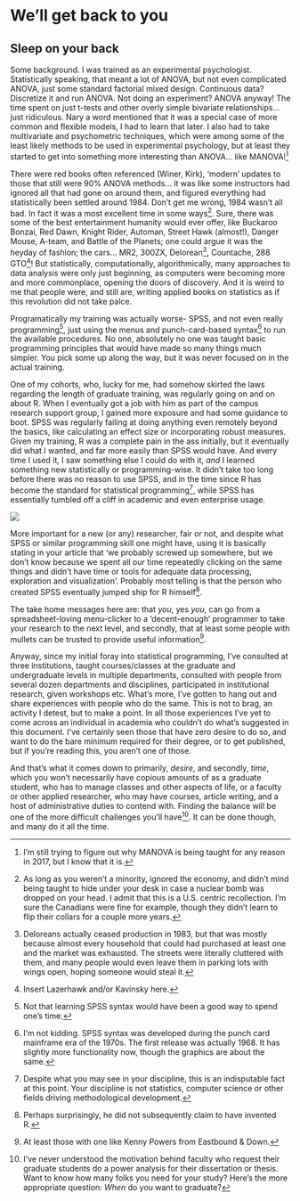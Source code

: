 
# We'll get back to you

## Sleep on your back

Some background. I was trained as an experimental psychologist. Statistically speaking, that meant a lot of ANOVA, but not even complicated ANOVA, just some standard factorial mixed design.   Continuous data? Discretize it and run ANOVA. Not doing an experiment? ANOVA anyway! The time spent on just t-tests and other overly simple bivariate relationships... just ridiculous.  Nary a word mentioned that it was a special case of more common and flexible models, I had to learn that later. I also had to take multivariate and psychometric techniques, which were among some of the least likely methods to be used in experimental psychology, but at least they started to get into something more interesting than ANOVA... like MANOVA![^manova]

There were red books often referenced (Winer, Kirk), 'modern' updates to those that still were 90% ANOVA methods... it was like some instructors had ignored all that had gone on around them, and figured everything had statistically been settled around 1984.  Don't get me wrong, 1984 wasn't all bad.  In fact it was a most excellent time in some ways[^1984]. Sure, there was some of the best entertainment humanity would ever offer, like Buckaroo Bonzai, Red Dawn, Knight Rider, Automan, Street Hawk (almost!), Danger Mouse, A-team, and Battle of the Planets; one could argue it was the heyday of fashion; the cars... MR2, 300ZX, Delorean[^dmc], Countache, 288 GTO[^lazer]! But statistically, computationally, algorithmically, many approaches to data analysis were only just beginning, as computers were becoming more and more commonplace, opening the doors of discovery.  And it is weird to me that people were, and still are, writing applied books on statistics as if this revolution did not take palce. 

Programatically my training was actually worse- SPSS, and not even really programming[^spss_syntax], just using the menus and punch-card-based syntax[^punch] to run the available procedures. No one, absolutely no one was taught basic programming principles that would have made so many things much simpler.  You pick some up along the way, but it was never focused on in the actual training.

One of my cohorts, who, lucky for me, had somehow skirted the laws regarding the length of graduate training, was regularly going on and on about R.  When I eventually got a job with him as part of the campus research support group, I gained more exposure and had some guidance to boot.  SPSS was regularly failing at doing anything even remotely beyond the basics, like calculating an effect size or incorporating robust measures.  Given my training, R was a complete pain in the ass initially, but it eventually did what I wanted, and far more easily than SPSS would have.  And every time I used it, I saw something else I could do with it, *and* I learned something new statistically or programming-wise.  It didn't take too long before there was no reason to use SPSS, and in the time since R has become the standard for statistical programming[^r4stats], while SPSS has essentially tumbled off a cliff in academic and even enterprise usage.

<a href="http://r4stats.com/articles/popularity/"><img src="https://i0.wp.com/r4stats.com/wp-content/uploads/2012/04/Fig_2d_ScholarlyImpact.png" style="display:block; margin: 0 auto;" ></img></a>

More important for a new (or any) researcher, fair or not, and despite what SPSS or similar programming skill one might have, using it is basically stating in your article that 'we probably screwed up somewhere, but we don't know because we spent all our time repeatedly clicking on the same things and didn't have time or tools for adequate data processing, exploration and visualization'.  Probably most telling is that the person who created SPSS eventually jumped ship for R himself[^nie].

The take home messages here are: that *you*, yes *you*, can go from a spreadsheet-loving menu-clicker to a 'decent-enough' programmer to take your research to the next level, and secondly, that at least some people with mullets can be trusted to provide useful information[^mullet].


Anyway, since my initial foray into statistical programming, I've consulted at three institutions, taught courses/classes at the graduate and undergraduate levels in multiple departments, consulted with people from several dozen departments and disciplines, participated in institutional research, given workshops etc.  What's more, I've gotten to hang out and share experiences with people who do the same. This is not to brag, an activity I detest, but to make a point. In all those experiences I've yet to come across an individual in academia who couldn't do what's suggested in this document.  I've certainly seen those that have zero desire to do so, and want to do the bare minimum required for their degree, or to get published, but if you're reading this, you aren't one of those.


And that's what it comes down to primarily, <span class="emph">*desire*</span>, and secondly, <span class="emph">*time*</span>, which you won't necessarily have copious amounts of as a graduate student, who has to manage classes and other aspects of life, or a faculty or other applied researcher, who may have courses, article writing, and a host of administrative duties to contend with.  Finding the balance will be one of the more difficult challenges you'll have[^powergrad].  It can be done though, and many do it all the time.



[^manova]: I'm still trying to figure out why MANOVA is being taught for any reason in 2017, but I know that it is.

[^spss_syntax]: Not that learning SPSS syntax would have been a good way to spend one's time.

[^punch]: I'm not kidding.  SPSS syntax was developed during the punch card mainframe era of the 1970s. The first release was actually 1968.  It has slightly more functionality now, though the graphics are about the same.

[^1984]: As long as you weren't a minority, ignored the economy, and didn't mind being taught to hide under your desk in case a nuclear bomb was dropped on your head.  I admit that this is a U.S. centric recollection.  I'm sure the Canadians were fine for example, though they didn't learn to flip their collars for a couple more years.

[^dmc]: Deloreans actually ceased production in 1983, but that was mostly because almost every household that could had purchased at least one and the market was exhausted.  The streets were literally cluttered with them, and many people would even leave them in parking lots with wings open, hoping someone would steal it.

[^lazer]: Insert Lazerhawk and/or Kavinsky here.



[^efron79]: *Computers and the theory of statistics: thinking the unthinkable* B Efron **1979**.  Here is the abstract: This is a survey article concerning recent advances in certain areas of statistical theory, written for a mathematical audience with no background in statistics. The topics are chosen to illustrate a special point: how the advent of the high-speed computer has affected the development of statistical theory. The topics discussed include nonparametric methods, the jackknife, the bootstrap, cross-validation, error-rate estimation in discriminant analysis, robust estimation, the influence function, censored data, the EM algorithm, and Cox's likelihood function. The exposition is mainly by example, with only a little offered in the way of theoretical development.  <br><br> I'd be willing to bet one could change nothing but the date, give this at a conference for some applied disciplines, and no one would notice.

[^r4stats]: Despite what you may see in your discipline, this is an indisputable fact at this point.  Your discipline is not statistics, computer science or other fields driving methodological development.  

[^mullet]: At least those with one like Kenny Powers from Eastbound & Down.

[^powergrad]: I've never understood the motivation behind faculty who request their graduate students do a power analysis for their dissertation or thesis. Want to know how many folks you need for your study? Here's the more appropriate question: *When* do you want to graduate?

[^nie]: Perhaps surprisingly, he did not subsequently claim to have invented R.